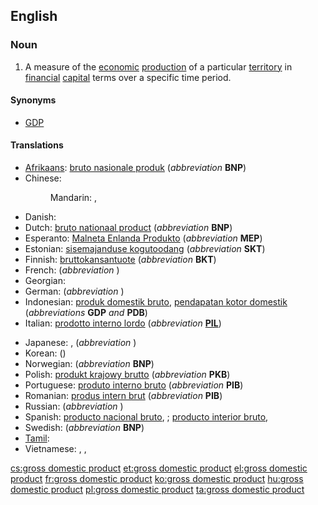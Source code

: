 ==English==
{{wikipedia}}

===Noun===
{{en-noun|sg=[[gross]] [[domestic]] [[product]]|-|s}}

# {{economics}} A measure of the [[economic]] [[production]] of a particular [[territory]] in [[financial]] [[capital]] terms over a specific time period.

====Synonyms====
* [[GDP]]

====Translations====
{{trans-top|economic production of a particular territory}}
* [[Afrikaans]]: [[bruto nasionale produk]] (''abbreviation'' '''BNP''')
* Chinese:
*: Mandarin: {{t|zh|國內生產總值|sc=Hani}}, {{t|zh|国内生产总值|tr=guónèi shēngchǎn zǒngzhí|sc=Hani}}
* Danish: {{t|da|BNI per indbygger}}
* Dutch: [[bruto nationaal product]] (''abbreviation'' '''BNP''')
* Esperanto: [[Malneta Enlanda Produkto]] (''abbreviation'' '''MEP''')
* Estonian: [[sisemajanduse kogutoodang]] (''abbreviation'' '''SKT''')
* Finnish: [[bruttokansantuote]] (''abbreviation'' '''BKT''')
* French: {{t|fr|produit intérieur brut|m}} (''abbreviation'' {{t|fr|PIB|m}}) 
* Georgian: {{t|ka|მთლიანი შიდა პროდუქტი|tr=mt'liani šida produk'ti|sc=Geor|xs=Georgian}}
* German: {{t|de|Bruttoinlandsprodukt|n}} (''abbreviation'' {{t|de|BIP|n}})
* Indonesian: [[produk domestik bruto]], [[pendapatan kotor domestik]] (''abbreviations'' '''GDP''' ''and'' '''PDB''')
* Italian: [[prodotto interno lordo]]  {{m}} (''abbreviation'' '''[[PIL]]''')
{{trans-mid}}
* Japanese: {{t|ja|ジーディーピー|tr=jīdīpī|sc=Jpan}}, {{t|ja|国内総生産|tr=(こくないそうせいさん, kokunai-sōseisan|sc=Jpan}} (''abbreviation'' {{t|ja|ＧＤＰ|sc=Jpan}})
* Korean: {{t|ko|국내 총생산|tr=guk-nae chong-saeng-san|sc=Kore}} ({{t|ko|國內總生産|sc=Kore}})
* Norwegian: {{t|no|brutto nasjonalprodukt}} (''abbreviation'' '''BNP''')
* Polish: [[produkt krajowy brutto]] (''abbreviation'' '''PKB''')
* Portuguese: [[produto interno bruto]] (''abbreviation'' '''PIB''')
* Romanian: [[produs intern brut]] (''abbreviation'' '''PIB''')
* Russian: {{t|ru|валовой внутренний продукт|m|tr=valovój vnútrennij prodúkt|sc=Cyrl}} (''abbreviation'' {{t|ru|ВВП|m|tr=ve-ve-pé|sc=Cyrl}})
* Spanish: [[producto nacional bruto]], {{qualifier|abbreviation}} {{t|es|PNB}}; [[producto interior bruto]], {{qualifier|abbreviation}} {{t|es|PIB}}
* Swedish: {{t|sv|bruttonationalprodukt}} (''abbreviation'' '''BNP''')
* [[Tamil]]: {{t|ta|மொத்த உள்நாட்டு உற்பத்தி|xs=Tamil}}
* Vietnamese: {{t|vi|tổng sản phẩm nội địa}}, {{t|vi|tổng sản phẩm quốc nội}}, {{t|vi|GDP}}
{{trans-bottom}}

[[cs:gross domestic product]]
[[et:gross domestic product]]
[[el:gross domestic product]]
[[fr:gross domestic product]]
[[ko:gross domestic product]]
[[hu:gross domestic product]]
[[pl:gross domestic product]]
[[ta:gross domestic product]]